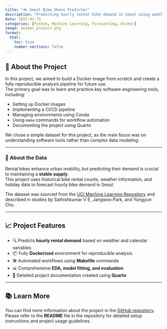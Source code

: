 ```yaml
---
title: "🚲 Seoul Bike Share Predictor"
description: "Predicting hourly rental bike demand in Seoul using weather and holiday data. Built with Dockerized JupyterLab pipelines and automated workflows."
date: 2025-01-15
categories: [Python, Machine Learning, Forecasting, Docker]
image: docker_project.png
format:
  html:
    toc: true
    number-sections: false
---
```


## 🎯 About the Project

In this project, we aimed to build a Docker image from scratch and create a fully reproducible analysis pipeline for future use.  
The primary goal was to learn and practice key software engineering tools, including:

- Setting up Docker images
- Implementing a CI/CD pipeline
- Managing environments using Conda
- Using `make` commands for workflow automation
- Documenting the project using Quarto

We chose a simple dataset for this project, as the main focus was on understanding software tools rather than complex data modeling.

---

### 📂 About the Data

Rental bikes enhance urban mobility, but predicting their demand is crucial to maintaining a **stable supply**.  
This project uses historical bike rental counts, weather information, and holiday data to forecast hourly bike demand in Seoul.

The dataset was sourced from the [UCI Machine Learning Repository](https://archive.ics.uci.edu/) and described in studies by Sathishkumar V E, Jangwoo Park, and Yongyun Cho.

---

## 📈 Project Features

- 🔍 Predicts **hourly rental demand** based on weather and calendar variables
- 📦 Fully **Dockerized** environment for reproducible analysis
- 🛠 Automated workflows using **Makefile** commands
- 📊 Comprehensive **EDA, model fitting, and evaluation**
- 📝 Detailed project documentation created using **Quarto**

---

## 📚 Learn More

You can find more information about the project in the [GitHub repository](https://github.com/UBC-MDS/DSCI522-2425-28-rental-bike-prediction).  
Please refer to the **README** file in the repository for detailed setup instructions and project usage guidelines.
